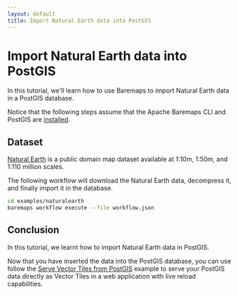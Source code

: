 ```yaml
---
layout: default
title: Import Natural Earth data into PostGIS
---
```


# Import Natural Earth data into PostGIS

In this tutorial, we'll learn how to use Baremaps to import Natural Earth data in a PostGIS database.

Notice that the following steps assume that the Apache Baremaps CLI and PostGIS are [installed](/documentation/getting-started/).

## Dataset

[Natural Earth](https://www.naturalearthdata.com/) is a public domain map dataset available at 1:10m, 1:50m, and 1:110 million scales.

The following workflow will download the Natural Earth data, decompress it, and finally import it in the database.

```bash
cd examples/naturalearth
baremaps workflow execute --file workflow.json
```

## Conclusion

In this tutorial, we learnt how to import Natural Earth data in PostGIS.

Now that you have inserted the data into the PostGIS database, you can use follow the [Serve Vector Tiles from PostGIS](/documentation/additional-examples/serve-and-export-vector-tiles/) example to serve
your PostGIS data directly as Vector Tiles in a web application with live reload capabilities.
